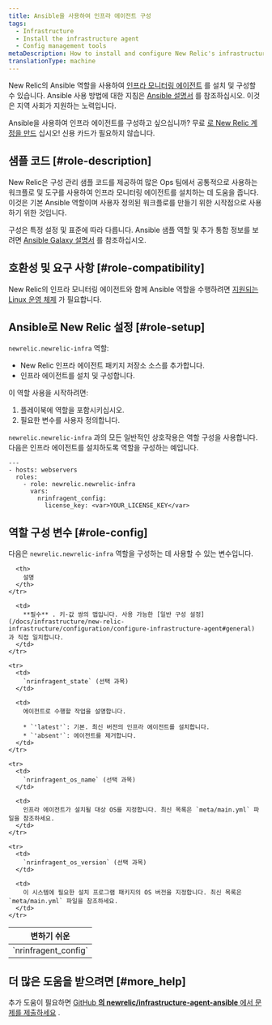 ```yaml
---
title: Ansible을 사용하여 인프라 에이전트 구성
tags:
  - Infrastructure
  - Install the infrastructure agent
  - Config management tools
metaDescription: How to install and configure New Relic's infrastructure monitoring agent using the Ansible configuration management system.
translationType: machine
---
```


New Relic의 Ansible 역할을 사용하여 [인프라 모니터링 에이전트](/docs/infrastructure/new-relic-infrastructure/getting-started/welcome-new-relic-infrastructure) 를 설치 및 구성할 수 있습니다. Ansible 사용 방법에 대한 지침은 [Ansible 설명서](https://docs.ansible.com/) 를 참조하십시오. 이것은 지역 사회가 지원하는 노력입니다.

Ansible을 사용하여 인프라 에이전트를 구성하고 싶으십니까? 무료 [로 New Relic 계정을 만드](https://newrelic.com/signup) 십시오! 신용 카드가 필요하지 않습니다.

## 샘플 코드 [#role-description]

New Relic은 구성 관리 샘플 코드를 제공하여 많은 Ops 팀에서 공통적으로 사용하는 워크플로 및 도구를 사용하여 인프라 모니터링 에이전트를 설치하는 데 도움을 줍니다. 이것은 기본 Ansible 역할이며 사용자 정의된 워크플로를 만들기 위한 시작점으로 사용하기 위한 것입니다.

구성은 특정 설정 및 표준에 따라 다릅니다. Ansible 샘플 역할 및 추가 통합 정보를 보려면 [Ansible Galaxy 설명서](https://galaxy.ansible.com/newrelic/newrelic-infra/) 를 참조하십시오.

## 호환성 및 요구 사항 [#role-compatibility]

New Relic의 인프라 모니터링 에이전트와 함께 Ansible 역할을 수행하려면 [지원되는 Linux 운영 체제](/docs/infrastructure/new-relic-infrastructure/getting-started/compatibility-requirements-new-relic-infrastructure#operating-systems) 가 필요합니다.

## Ansible로 New Relic 설정 [#role-setup]

`newrelic.newrelic-infra` 역할:

* New Relic 인프라 에이전트 패키지 저장소 소스를 추가합니다.
* 인프라 에이전트를 설치 및 구성합니다.

이 역할 사용을 시작하려면:

1. 플레이북에 역할을 포함시키십시오.
2. 필요한 변수를 사용자 정의합니다.

`newrelic.newrelic-infra` 과의 모든 일반적인 상호작용은 역할 구성을 사용합니다. 다음은 인프라 에이전트를 설치하도록 역할을 구성하는 예입니다.

```
---
- hosts: webservers
  roles:
    - role: newrelic.newrelic-infra
      vars:
        nrinfragent_config:
          license_key: <var>YOUR_LICENSE_KEY</var>
```

## 역할 구성 변수 [#role-config]

다음은 `newrelic.newrelic-infra` 역할을 구성하는 데 사용할 수 있는 변수입니다.

<table>
  <thead>
    <tr>
      <th style={{ width: "300px" }}>
        변하기 쉬운
      </th>

      <th>
        설명
      </th>
    </tr>
  </thead>

  <tbody>
    <tr>
      <td>
        `nrinfragent_config`
      </td>

      <td>
        **필수** . 키-값 쌍의 맵입니다. 사용 가능한 [일반 구성 설정](/docs/infrastructure/new-relic-infrastructure/configuration/configure-infrastructure-agent#general) 과 직접 일치합니다.
      </td>
    </tr>

    <tr>
      <td>
        `nrinfragent_state` (선택 과목)
      </td>

      <td>
        에이전트로 수행할 작업을 설명합니다.

        * `'latest'`: 기본. 최신 버전의 인프라 에이전트를 설치합니다.
        * `'absent'`: 에이전트를 제거합니다.
      </td>
    </tr>

    <tr>
      <td>
        `nrinfragent_os_name` (선택 과목)
      </td>

      <td>
        인프라 에이전트가 설치될 대상 OS를 지정합니다. 최신 목록은 `meta/main.yml` 파일을 참조하세요.
      </td>
    </tr>

    <tr>
      <td>
        `nrinfragent_os_version` (선택 과목)
      </td>

      <td>
        이 시스템에 필요한 설치 프로그램 패키지의 OS 버전을 지정합니다. 최신 목록은 `meta/main.yml` 파일을 참조하세요.
      </td>
    </tr>
  </tbody>
</table>

## 더 많은 도움을 받으려면 [#more_help]

추가 도움이 필요하면 [GitHub **의 newrelic/infrastructure-agent-ansible** 에서 문제를 제출하세요](https://github.com/newrelic/infrastructure-agent-ansible/issues) .